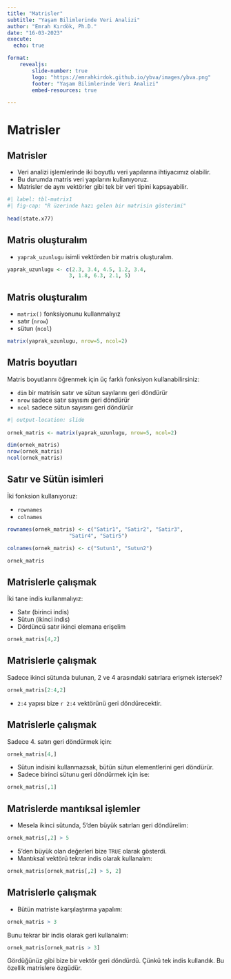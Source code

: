 ```yaml
---
title: "Matrisler"
subtitle: "Yaşam Bilimlerinde Veri Analizi"
author: "Emrah Kırdök, Ph.D."
date: "16-03-2023"
execute: 
  echo: true

format: 
    revealjs:
        slide-number: true
        logo: "https://emrahkirdok.github.io/ybva/images/ybva.png"
        footer: "Yaşam Bilimlerinde Veri Analizi"
        embed-resources: true

---
```


# Matrisler

## Matrisler

+ Veri analizi işlemlerinde iki boyutlu veri yapılarına ihtiyacımız olabilir.
+ Bu durumda matris veri yapılarını kullanıyoruz. 
+ Matrisler de aynı vektörler gibi tek bir veri tipini kapsayabilir.

```r
#| label: tbl-matrix1
#| fig-cap: "R üzerinde hazı gelen bir matrisin gösterimi"
 
head(state.x77)
```

## Matris oluşturalım

+ `yaprak_uzunlugu` isimli vektörden bir matris oluşturalım.

```r
yaprak_uzunlugu <- c(2.3, 3.4, 4.5, 1.2, 3.4, 
                    3, 1.8, 6.3, 2.1, 5)
```

## Matris oluşturalım

+ `matrix()` fonksiyonunu kullanmalıyız
+ satır (`nrow`) 
+ sütun (`ncol`) 

```r
matrix(yaprak_uzunlugu, nrow=5, ncol=2)
```

## Matris boyutları

Matris boyutlarını öğrenmek için üç farklı fonksiyon kullanabilirsiniz:

+ `dim` bir matrisin satır ve sütun sayılarını geri döndürür
+ `nrow` sadece satır sayısını geri döndürür
+ `ncol` sadece sütun sayısını geri döndürür

```r
#| output-location: slide
 
ornek_matris <- matrix(yaprak_uzunlugu, nrow=5, ncol=2)

dim(ornek_matris)
nrow(ornek_matris)
ncol(ornek_matris)
```

## Satır ve Sütün isimleri

İki fonksion kullanıyoruz:

+ `rownames`
+ `colnames`  

```r

rownames(ornek_matris) <- c("Satir1", "Satir2", "Satir3", 
                    "Satir4", "Satir5")

colnames(ornek_matris) <- c("Sutun1", "Sutun2")

ornek_matris
```

## Matrislerle çalışmak

İki tane indis kullanmalıyız:

+ Satır (birinci indis)
+ Sütun (ikinci indis)
+ Dördüncü satır ikinci elemana erişelim

```r
ornek_matris[4,2]
```

## Matrislerle çalışmak

Sadece ikinci sütunda bulunan, 2 ve 4 arasındaki satırlara erişmek istersek?

```r
ornek_matris[2:4,2]
```

+ `2:4` yapısı bize `r 2:4` vektörünü geri döndürecektir.

## Matrislerle çalışmak

Sadece 4. satırı geri döndürmek için:

```r
ornek_matris[4,]
```

+ Sütun indisini kullanmazsak, bütün sütun elementlerini geri döndürür.
+ Sadece birinci sütunu geri döndürmek için ise:

```r
ornek_matris[,1]
```

## Matrislerde mantıksal işlemler

+ Mesela ikinci sütunda, 5'den büyük satırları geri döndürelim:

```r
ornek_matris[,2] > 5
```

+ 5'den büyük olan değerleri bize `TRUE` olarak gösterdi.
+ Mantıksal vektörü tekrar indis olarak kullanalım:

```r
ornek_matris[ornek_matris[,2] > 5, 2]
```

## Matrislerle çalışmak

+ Bütün matriste karşılaştırma yapalım:

```r
ornek_matris > 3
```

Bunu tekrar bir indis olarak geri kullanalım:

```r
ornek_matris[ornek_matris > 3]
```

Gördüğünüz gibi bize bir vektör geri döndürdü. Çünkü tek indis kullandık. Bu özellik matrislere özgüdür. 